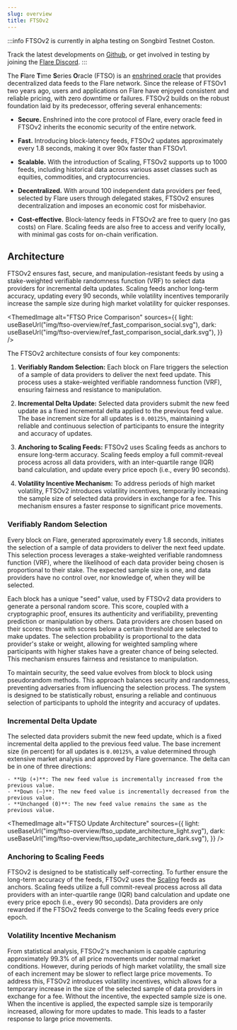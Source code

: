 ```yaml
---
slug: overview
title: FTSOv2
---
```



:::info
FTSOv2 is currently in alpha testing on Songbird Testnet Coston.

Track the latest developments on [Github](https://github.com/flare-foundation/flare-smart-contracts-v2), or get involved in testing by joining the [Flare Discord](hhttps://discord.com/invite/flarenetwork).
:::

The **F**lare **T**ime **S**eries **O**racle (FTSO) is an [enshrined oracle](../support/terminology#enshrined-oracle) that provides decentralized data feeds to the Flare network. Since the release of FTSOv1 two years ago, users and applications on Flare have enjoyed consistent and reliable pricing, with zero downtime or failures. FTSOv2 builds on the robust foundation laid by its predecessor, offering several enhancements:

- **Secure.** Enshrined into the core protocol of Flare, every oracle feed in FTSOv2 inherits the economic security of the entire network.

- **Fast.** Introducing block-latency feeds, FTSOv2 updates approximately every 1.8 seconds, making it over 90x faster than FTSOv1.

- **Scalable.** With the introduction of Scaling, FTSOv2 supports up to 1000 feeds, including historical data across various asset classes such as equities, commodities, and cryptocurrencies.

- **Decentralized.** With around 100 independent data providers per feed, selected by Flare users through delegated stakes, FTSOv2 ensures decentralization and imposes an economic cost for misbehavior.

- **Cost-effective.** Block-latency feeds in FTSOv2 are free to query (no gas costs) on Flare. Scaling feeds are also free to access and verify locally, with minimal gas costs for on-chain verification.

## Architecture

FTSOv2 ensures fast, secure, and manipulation-resistant feeds by using a stake-weighted verifiable randomness function (VRF) to select data providers for incremental delta updates. Scaling feeds anchor long-term accuracy, updating every 90 seconds, while volatility incentives temporarily increase the sample size during high market volatility for quicker responses.

<ThemedImage
  alt="FTSO Price Comparison"
  sources={{
    light: useBaseUrl("img/ftso-overview/ref_fast_comparison_social.svg"),
    dark: useBaseUrl("img/ftso-overview/ref_fast_comparison_social_dark.svg"),
  }}
/>

The FTSOv2 architecture consists of four key components:

1. **Verifiably Random Selection:** Each block on Flare triggers the selection of a sample of data providers to deliver the next feed update. This process uses a stake-weighted verifiable randomness function (VRF), ensuring fairness and resistance to manipulation.

2. **Incremental Delta Update:** Selected data providers submit the new feed update as a fixed incremental delta applied to the previous feed value. The base increment size for all updates is `0.00125%`, maintaining a reliable and continuous selection of participants to ensure the integrity and accuracy of updates.

3. **Anchoring to Scaling Feeds:** FTSOv2 uses Scaling feeds as anchors to ensure long-term accuracy. Scaling feeds employ a full commit-reveal process across all data providers, with an inter-quartile range (IQR) band calculation, and update every price epoch (i.e., every 90 seconds).

4. **Volatility Incentive Mechanism:** To address periods of high market volatility, FTSOv2 introduces volatility incentives, temporarily increasing the sample size of selected data providers in exchange for a fee. This mechanism ensures a faster response to significant price movements.

### Verifiably Random Selection

Every block on Flare, generated approximately every 1.8 seconds, initiates the selection of a sample of data providers to deliver the next feed update. This selection process leverages a stake-weighted verifiable randomness function (VRF), where the likelihood of each data provider being chosen is proportional to their stake. The expected sample size is one, and data providers have no control over, nor knowledge of, when they will be selected.

Each block has a unique "seed" value, used by FTSOv2 data providers to generate a personal random score. This score, coupled with a cryptographic proof, ensures its authenticity and verifiability, preventing prediction or manipulation by others. Data providers are chosen based on their scores: those with scores below a certain threshold are selected to make updates. The selection probability is proportional to the data provider's stake or weight, allowing for weighted sampling where participants with higher stakes have a greater chance of being selected. This mechanism ensures fairness and resistance to manipulation.

To maintain security, the seed value evolves from block to block using pseudorandom methods. This approach balances security and randomness, preventing adversaries from influencing the selection process. The system is designed to be statistically robust, ensuring a reliable and continuous selection of participants to uphold the integrity and accuracy of updates.

### Incremental Delta Update

The selected data providers submit the new feed update, which is a fixed incremental delta applied to the previous feed value. The base increment size (in percent) for all updates is `0.00125%`, a value determined through extensive market analysis and approved by Flare governance. The delta can be in one of three directions:

    - **Up (+)**: The new feed value is incrementally increased from the previous value.
    - **Down (–)**: The new feed value is incrementally decreased from the previous value.
    - **Unchanged (0)**: The new feed value remains the same as the previous value.

<ThemedImage
  alt="FTSO Update Architecture"
  sources={{
    light: useBaseUrl("img/ftso-overview/ftso_update_architecture_light.svg"),
    dark: useBaseUrl("img/ftso-overview/ftso_update_architecture_dark.svg"),
  }}
/>

### Anchoring to Scaling Feeds

FTSOv2 is designed to be statistically self-correcting. To further ensure the long-term accuracy of the feeds, FTSOv2 uses the [Scaling](./scaling/overview) feeds as anchors. Scaling feeds utilize a full commit-reveal process across all data providers with an inter-quartile range (IQR) band calculation and update one every price epoch (i.e., every 90 seconds). Data providers are only rewarded if the FTSOv2 feeds converge to the Scaling feeds every price epoch.

### Volatility Incentive Mechanism

From statistical analysis, FTSOv2's mechanism is capable capturing approximately 99.3% of all price movements under normal market conditions. However, during periods of high market volatility, the small size of each increment may be slower to reflect large price movements. To address this, FTSOv2 introduces volatility incentives, which allows for a temporary increase in the size of the selected sample of data providers in exchange for a fee. Without the incentive, the expected sample size is one. When the incentive is applied, the expected sample size is temporarily increased, allowing for more updates to made. This leads to a faster response to large price movements.
